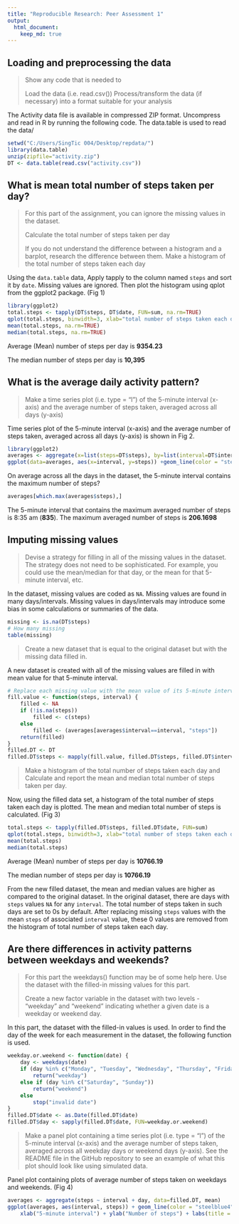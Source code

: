 ```yaml
---
title: "Reproducible Research: Peer Assessment 1"
output: 
  html_document:
    keep_md: true
---
```



## Loading and preprocessing the data
> Show any code that is needed to
>
> Load the data (i.e. read.csv())
> Process/transform the data (if necessary) into a format suitable for your analysis

The Activity data file is available in compressed ZIP format. 
Uncompress and read in R by running the following code. The data.table is used to read the data/

```r
setwd("C:/Users/SingTic 004/Desktop/repdata/")
library(data.table)
unzip(zipfile="activity.zip")
DT <- data.table(read.csv("activity.csv"))
```

## What is mean total number of steps taken per day?
> For this part of the assignment, you can ignore the missing values in the dataset.
> 
> Calculate the total number of steps taken per day
> 
> If you do not understand the difference between a histogram and a barplot, research the difference between them. Make a histogram of the total number of steps taken each day

Using the `data.table` data,  Apply tapply to the column named `steps` and sort it by `date`. Missing values are ignored. Then plot the histogram using qplot from the ggplot2 package. (Fig 1)


```r
library(ggplot2)
total.steps <- tapply(DT$steps, DT$date, FUN=sum, na.rm=TRUE)
qplot(total.steps, binwidth=3, xlab="total number of steps taken each day", main="Fig 1")+ geom_histogram(colour="steelblue4", fill="steelblue4")
mean(total.steps, na.rm=TRUE)
median(total.steps, na.rm=TRUE)
```

Average (Mean) number of steps per day is **9354.23**

The median number of steps per day is **10,395**

## What is the average daily activity pattern?
> Make a time series plot (i.e. type = "l") of the 5-minute interval (x-axis) and the average number of steps taken, averaged across all days (y-axis)

Time series plot of the 5-minute interval (x-axis) and the average number of steps taken, averaged across all days (y-axis) is shown in Fig 2.

```r
library(ggplot2)
averages <- aggregate(x=list(steps=DT$steps), by=list(interval=DT$interval), FUN=mean, na.rm=TRUE)
ggplot(data=averages, aes(x=interval, y=steps)) +geom_line(color = "steelblue4", lwd = 2) + xlab("5-minute interval") + ylab("average number of steps taken")+ labs(title = expression("Fig 2"))
```

On average across all the days in the dataset, the 5-minute interval contains
the maximum number of steps?
```r
averages[which.max(averages$steps),]
```

The 5-minute interval that contains the maximum averaged number of steps is 8:35 am (**835**).  The maximum averaged number of steps is **206.1698**

## Imputing missing values
> Devise a strategy for filling in all of the missing values in the dataset. The strategy does not need to be sophisticated. For example, you could use the mean/median for that day, or the mean for that 5-minute interval, etc.

In the dataset, missing values are coded as `NA`. Missing values are found in many days/intervals. Missing values in days/intervals may introduce some bias in some calculations or summaries of the data.

```r
missing <- is.na(DT$steps)
# How many missing
table(missing)
```

> Create a new dataset that is equal to the original dataset but with the missing data filled in.

A new dataset is created with all of the missing values are filled in with mean value for that 5-minute interval.

```r
# Replace each missing value with the mean value of its 5-minute interval
fill.value <- function(steps, interval) {
    filled <- NA
    if (!is.na(steps))
        filled <- c(steps)
    else
        filled <- (averages[averages$interval==interval, "steps"])
    return(filled)
}
filled.DT <- DT
filled.DT$steps <- mapply(fill.value, filled.DT$steps, filled.DT$interval)
```
> Make a histogram of the total number of steps taken each day and Calculate and report the mean and median total number of steps taken per day.

Now, using the filled data set, a histogram of the total number of steps taken each day is plotted. The mean and median total number of steps is calculated. (Fig 3)

```r
total.steps <- tapply(filled.DT$steps, filled.DT$date, FUN=sum)
qplot(total.steps, binwidth=3, xlab="total number of steps taken each day", main="Fig 3") + geom_histogram(colour="steelblue4", fill="steelblue4")
mean(total.steps)
median(total.steps)
```

Average (Mean) number of steps per day is **10766.19**

The median number of steps per day is **10766.19**

From the new filled dataset, the mean and median values are higher as compared to the original dataset. In the original dataset, there are days with `steps` values `NA` for any `interval`. The total number of steps taken in such days are set to 0s by default. After replacing missing `steps` values with the mean `steps`
of associated `interval` value, these 0 values are removed from the histogram
of total number of steps taken each day.

## Are there differences in activity patterns between weekdays and weekends?
> For this part the weekdays() function may be of some help here. Use the dataset with the filled-in missing values for this part.
>
> Create a new factor variable in the dataset with two levels - "weekday" and "weekend" indicating whether a given date is a weekday or weekend day.

In this part, the dataset with the filled-in values is used. In order to find the day of the week for each measurement in the dataset, the following function is used.

```r
weekday.or.weekend <- function(date) {
    day <- weekdays(date)
    if (day %in% c("Monday", "Tuesday", "Wednesday", "Thursday", "Friday"))
        return("weekday")
    else if (day %in% c("Saturday", "Sunday"))
        return("weekend")
    else
        stop("invalid date")
}
filled.DT$date <- as.Date(filled.DT$date)
filled.DT$day <- sapply(filled.DT$date, FUN=weekday.or.weekend)
```

> Make a panel plot containing a time series plot (i.e. type = "l") of the 5-minute interval (x-axis) and the average number of steps taken, averaged across all weekday days or weekend days (y-axis). See the README file in the GitHub repository to see an example of what this plot should look like using simulated data.

Panel plot containing plots of average number of steps taken
on weekdays and weekends. (Fig 4)

```r
averages <- aggregate(steps ~ interval + day, data=filled.DT, mean)
ggplot(averages, aes(interval, steps)) + geom_line(color = "steelblue4", lwd = 2) + facet_grid(day ~ .) +
    xlab("5-minute interval") + ylab("Number of steps") + labs(title = expression("Fig 4"))
```
